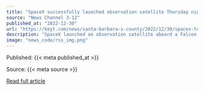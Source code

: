 ```yaml
---
title: "SpaceX successfully launched observation satellite Thursday night from Vandenberg Space Force Base"
source: "News Channel 3-12"
published_at: "2022-12-30"
url: "https://keyt.com/news/santa-barbara-s-county/2022/12/30/spacex-to-launch-observation-satellite-thursday-night-from-vandenberg-space-force-base-2/"
description: "SpaceX launched an observation satellite aboard a Falcon 9 rocket at 11:38 p.m. Thursday night from Vandenberg Space Force Base.The post SpaceX successfully launched observation satellite Thursday night from Vandenberg Space Force Base appeared first on News Channel 3-12."
image: "news_code/rss_img.png"
---
```



  Published: {{< meta published_at >}}
  

  Source: {{< meta source >}}
  

  [Read full article]({{< meta url >}})
  

